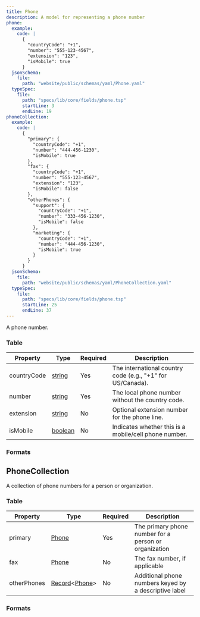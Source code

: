 ```yaml
---
title: Phone
description: A model for representing a phone number
phone:
  example:
    code: |
      {
        "countryCode": "+1",
        "number": "555-123-4567",
        "extension": "123",
        "isMobile": true
      }
  jsonSchema:
    file:
      path: "website/public/schemas/yaml/Phone.yaml"
  typeSpec:
    file:
      path: "specs/lib/core/fields/phone.tsp"
      startLine: 3
      endLine: 19
phoneCollection:
  example:
    code: |
      {
        "primary": {
          "countryCode": "+1",
          "number": "444-456-1230",
          "isMobile": true
        },
        "fax": {
          "countryCode": "+1",
          "number": "555-123-4567",
          "extension": "123",
          "isMobile": false
        },
        "otherPhones": {
          "support": {
            "countryCode": "+1",
            "number": "333-456-1230",
            "isMobile": false
          },
          "marketing": {
            "countryCode": "+1",
            "number": "444-456-1230",
            "isMobile": true
          }
        }
      }
  jsonSchema:
    file:
      path: "website/public/schemas/yaml/PhoneCollection.yaml"
  typeSpec:
    file:
      path: "specs/lib/core/fields/phone.tsp"
      startLine: 25
      endLine: 37
---
```



A phone number.

### Table

| Property    | Type                                     | Required | Description                                                |
| ----------- | ---------------------------------------- | -------- | ---------------------------------------------------------- |
| countryCode | [string](/protocol/types/string#string)  | Yes      | The international country code (e.g., "+1" for US/Canada). |
| number      | [string](/protocol/types/string#string)  | Yes      | The local phone number without the country code.           |
| extension   | [string](/protocol/types/string#string)  | No       | Optional extension number for the phone line.              |
| isMobile    | [boolean](/protocol/types/other#boolean) | No       | Indicates whether this is a mobile/cell phone number.      |

### Formats

<SchemaFormatTabs
  example={frontmatter.phone.example}
  jsonSchema={frontmatter.phone.jsonSchema}
  typeSpec={frontmatter.phone.typeSpec}
/>

## PhoneCollection

A collection of phone numbers for a person or organization.

### Table

| Property    | Type                                                                      | Required | Description                                           |
| ----------- | ------------------------------------------------------------------------- | -------- | ----------------------------------------------------- |
| primary     | [Phone](/protocol/fields/phone)                                           | Yes      | The primary phone number for a person or organization |
| fax         | [Phone](/protocol/fields/phone)                                           | No       | The fax number, if applicable                         |
| otherPhones | [Record](/protocol/types/other#record)\<[Phone](/protocol/fields/phone)\> | No       | Additional phone numbers keyed by a descriptive label |

### Formats

<SchemaFormatTabs
  example={frontmatter.phoneCollection.example}
  jsonSchema={frontmatter.phoneCollection.jsonSchema}
  typeSpec={frontmatter.phoneCollection.typeSpec}
/>
